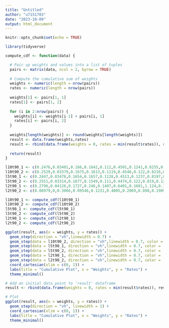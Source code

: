 ```yaml
---
title: "Untitled"
author: "u7151703"
date: "2023-10-09"
output: html_document
---
```


```r
knitr::opts_chunk$set(echo = TRUE)
```


```r
library(tidyverse)
```


```r
compute_cdf <- function(data) {

  # Pair up weights and values into a list of tuples
  pairs <- matrix(data, ncol = 2, byrow = TRUE)
  
  # Compute the cumulative sum of weights
  weights <- numeric(length = nrow(pairs))
  rates <- numeric(length = nrow(pairs))
  
  weights[1] <- pairs[1, 1]
  rates[1] <- pairs[1, 2]
  
  for (i in 2:nrow(pairs)) {
    weights[i] <- weights[i-1] + pairs[i, 1]
    rates[i] <- pairs[i, 2]
  }
  
  weights[length(weights)] <- round(weights[length(weights)])
  result <- data.frame(weights,rates)
  result <- rbind(data.frame(weights = 0, rates = min(result$rates)), result)
  
  return(result)
}

```


```r
l10t90_1 <- c(0.2476,0.03401,0.166,0.1642,0.112,0.4501,0.1241,0.8255,0.1341,1.281,0.1461,2.143,0.05735,3.995,0.01282,7.601)
l10t90_2 <- c(0.2529,0.03379,0.1675,0.1613,0.1119,0.4548,0.122,0.8216,0.1309,1.291,0.1434,2.153,0.05825,4.033,0.01322,7.617)
l5t90_1 <- c(0.2447,0.03478,0.1654,0.1657,0.1128,0.4513,0.1237,0.8197,0.1345,1.276,0.1468,2.115,0.059,3.932,0.01298,7.526)
l5t90_2 <- c(0.2551,0.03314,0.1677,0.1549,0.111,0.4474,0.122,0.819,0.1294,1.29,0.1441,2.165,0.05749,4.081,0.01326,7.732)
l2t90_1 <- c(0.2796,0.04126,0.1727,0.246,0.1407,0.6401,0.1681,1.124,0.1643,2.021,0.06118,3.853,0.01335,7.43)
l2t90_2 <- c(0.08979,0,0.3066,0.09546,0.1231,0.4005,0.2069,0.898,0.1909,1.905,0.06766,3.836, 0.01511,7.436)
```

```r
l10t90_1 <- compute_cdf(l10t90_1)
l10t90_2 <- compute_cdf(l10t90_2)
l5t90_1 <- compute_cdf(l5t90_1)
l5t90_2 <- compute_cdf(l5t90_2)
l2t90_1 <- compute_cdf(l2t90_1)
l2t90_2 <- compute_cdf(l2t90_2)
```


```r
ggplot(result, aes(x = weights, y = rates)) +
  geom_step(direction = "vh",linewidth = 0.7) +
  geom_step(data = l10t90_2, direction = "vh",linewidth = 0.7, color = 'red') +
  geom_step(data = l5t90_1, direction = "vh",linewidth = 0.7, color = 'blue') +
  geom_step(data = l5t90_2, direction = "vh",linewidth = 0.7, color = 'orange') +
  geom_step(data = l2t90_1, direction = "vh",linewidth = 0.7, color = 'yellow') +
  geom_step(data = l2t90_2, direction = "vh",linewidth = 0.7, color = 'green') +
  coord_cartesian(xlim = c(0, 1)) +
  labs(title = "Cumulative Plot", x = "Weights", y = "Rates") +
  theme_minimal()
```

```r
# Add an initial data point to 'result' dataframe
result <- rbind(data.frame(weights = 0, rates = min(result$rates)), result)

# Plot
ggplot(result, aes(x = weights, y = rates)) +
  geom_step(direction = "vh", linewidth = 1) +
  coord_cartesian(xlim = c(0, 1)) +
  labs(title = "Cumulative Plot", x = "Weights", y = "Rates") +
  theme_minimal()

```






